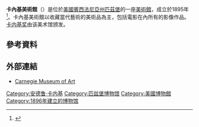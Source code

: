 {{Infobox museum
| name                = Carnegie Museum of Art
| native_name         = 
| native_name_lang    = 
| logo                = 
| logo_upright        = 
| logo_alt            = 
| logo_caption        = 
| image               = Carnegie Museum of Art Pittsburgh.jpg
| image_upright       = 
| alt                 = 
| caption             = 
| map_type            = 
| map_relief          = 
| map_size            = 
| map_caption         =
| coordinates         = {{coord|40.443690|-79.948976|display=inline}}
| former_name         = Department of Fine Arts, Carnegie Institute
| established         = {{Start date|1895|11|05}}
| dissolved           = 
| location            = 4400 Forbes Ave,<br/> Pittsburgh, Pennsylvania 15213
| type                = 美术馆
| accreditation       = [[美国博物馆联盟|美国博物馆联盟]]
| key_holdings        = 
| collections         = 
| collection_size     = 
| visitors            = 500,000 (2018)
| founder             = 
| executive_director  = 
| leader_type         = 
| leader              = 
| director            = Kevin Hiles
| president           = 
| ceo                 = 
| chairperson         = 
| curator             = Eric Crosby
| architect           = 
| historian           = Ellen Baxter
| owner               = 
| publictransit       = 
| car_park            = 
| website             = {{url|cmoa.org/}}
}}

'''卡內基美術館'''（{{lang-en|Carnegie Museum of Art}}）是位於[[美國|美國]][[賓西法尼亞州|賓西法尼亞州]][[匹茲堡|匹茲堡]]的一座[[美術館|美術館]]，成立於1895年<ref name="history">{{Cite web |url=http://www.cmoa.org/info/history.asp |title=About Carnegie Museum of Art: History |accessdate=2015-12-27 |archive-date=2008-10-13 |archive-url=https://web.archive.org/web/20081013131502/http://www.cmoa.org/info/history.asp |dead-url=no }}</ref>。卡內基美術館以收藏當代藝術的美術品為主，包括電影在內所有的影像作品。[[卡内基奖_(艺术)|卡内基奖]]由该美术馆颁发。

==參考資料==
 {{reflist}}
==外部連結==
{{commons category|Carnegie Museum of Art}}
* [http://www.cmoa.org Carnegie Museum of Art]{{Wayback|url=http://www.cmoa.org/ |date=19990421050146 }}

[[Category:安德鲁·卡内基|Category:安德鲁·卡内基]]
[[Category:匹兹堡博物馆|Category:匹兹堡博物馆]]
[[Category:美國博物館|Category:美國博物館]]
[[Category:1896年建立的博物馆|Category:1896年建立的博物馆]]